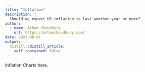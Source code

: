 ```yaml
---
title: "Inflation"
description: |
  Should we expect US inflation to last another year or more?
author:
  - name: Arham Choudhury
    url: https://arhamchoudhury.com/
date: 2022-08-01
output:
  distill::distill_article:
    self_contained: false
---
```


Inflation Charts here.
